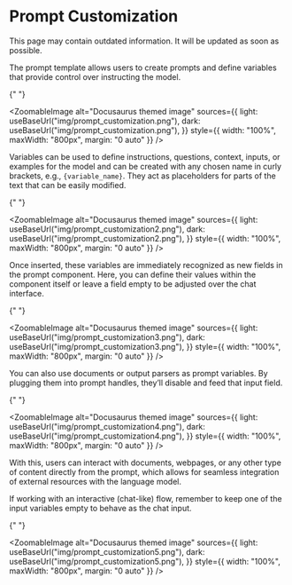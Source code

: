 
# Prompt Customization

<Admonition type="warning" title="warning">
This page may contain outdated information. It will be updated as soon as possible.
</Admonition>

The prompt template allows users to create prompts and define variables that provide control over instructing the model.

{" "}

<ZoomableImage
  alt="Docusaurus themed image"
  sources={{
    light: useBaseUrl("img/prompt_customization.png"),
    dark: useBaseUrl("img/prompt_customization.png"),
  }}
  style={{ width: "100%", maxWidth: "800px", margin: "0 auto" }}
/>

Variables can be used to define instructions, questions, context, inputs, or examples for the model and can be created with any chosen name in curly brackets, e.g., `{variable_name}`. They act as placeholders for parts of the text that can be easily modified.

{" "}

<ZoomableImage
  alt="Docusaurus themed image"
  sources={{
    light: useBaseUrl("img/prompt_customization2.png"),
    dark: useBaseUrl("img/prompt_customization2.png"),
  }}
  style={{ width: "100%", maxWidth: "800px", margin: "0 auto" }}
/>

Once inserted, these variables are immediately recognized as new fields in the prompt component. Here, you can define their values within the component itself or leave a field empty to be adjusted over the chat interface.

{" "}

<ZoomableImage
  alt="Docusaurus themed image"
  sources={{
    light: useBaseUrl("img/prompt_customization3.png"),
    dark: useBaseUrl("img/prompt_customization3.png"),
  }}
  style={{ width: "100%", maxWidth: "800px", margin: "0 auto" }}
/>

You can also use documents or output parsers as prompt variables. By plugging them into prompt handles, they’ll disable and feed that input field.

{" "}

<ZoomableImage
  alt="Docusaurus themed image"
  sources={{
    light: useBaseUrl("img/prompt_customization4.png"),
    dark: useBaseUrl("img/prompt_customization4.png"),
  }}
  style={{ width: "100%", maxWidth: "800px", margin: "0 auto" }}
/>

With this, users can interact with documents, webpages, or any other type of content directly from the prompt, which allows for seamless integration of external resources with the language model.

If working with an interactive (chat-like) flow, remember to keep one of the input variables empty to behave as the chat input.

{" "}

<ZoomableImage
  alt="Docusaurus themed image"
  sources={{
    light: useBaseUrl("img/prompt_customization5.png"),
    dark: useBaseUrl("img/prompt_customization5.png"),
  }}
  style={{ width: "100%", maxWidth: "800px", margin: "0 auto" }}
/>
